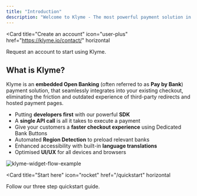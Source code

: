 ```yaml
---
title: "Introduction"
description: "Welcome to Klyme - The most powerful payment solution in real-time payments"
---
```


<Card
  title="Create an account"
  icon="user-plus"
  href="https://klyme.io/contact/"
  horizontal
>
  Request an account to start using Klyme.
</Card>

## What is Klyme?

Klyme is an **embedded Open Banking** (often referred to as **Pay by Bank**) payment solution, that seamlessly integrates into your existing checkout,
eliminating the friction and outdated experience of third-party redirects and hosted payment pages.

- Putting **developers first** with our powerful **SDK**
- A **single API call** is all it takes to execute a payment
- Give your customers a **faster checkout experience** using Dedicated Bank Buttons
- Automated **Region Detection** to preload relevant banks
- Enhanced accessibility with built-in **language translations**
- Optimised **UI/UX** for all devices and browsers

![klyme-widget-flow-example](https://storage.googleapis.com/klyme-misc/klyme-widget-flow.png)

<Card
  title="Start here"
  icon="rocket"
  href="/quickstart"
  horizontal
>
  Follow our three step quickstart guide.
</Card>
